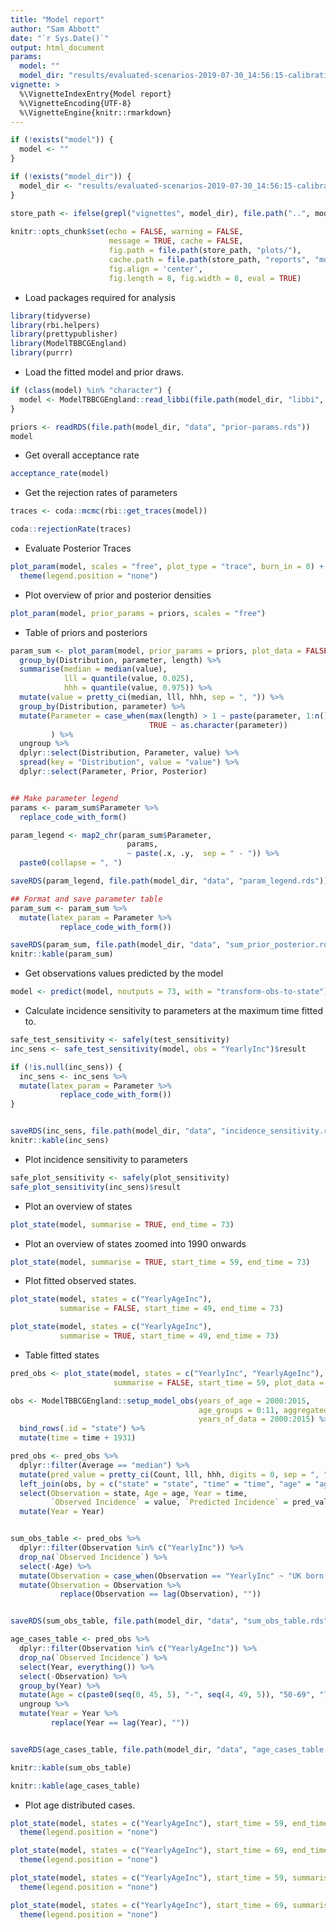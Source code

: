 ```yaml
---
title: "Model report"
author: "Sam Abbott"
date: "`r Sys.Date()`"
output: html_document
params: 
  model: ""
  model_dir: "results/evaluated-scenarios-2019-07-30_14:56:15-calibration-run/transmission_plus_mixing-2019-07-30_14:56:17"
vignette: >
  %\VignetteIndexEntry{Model report}
  %\VignetteEncoding{UTF-8}
  %\VignetteEngine{knitr::rmarkdown}
---
```



```r
if (!exists("model")) {
  model <- ""
}

if (!exists("model_dir")) {
  model_dir <- "results/evaluated-scenarios-2019-07-30_14:56:15-calibration-run/transmission_plus_mixing-2019-07-30_14:56:17"
}

store_path <- ifelse(grepl("vignettes", model_dir), file.path("..", model_dir), model_dir)
  
knitr::opts_chunk$set(echo = FALSE, warning = FALSE, 
                      message = TRUE, cache = FALSE,
                      fig.path = file.path(store_path, "plots/"),
                      cache.path = file.path(store_path, "reports", "model_report/"),
                      fig.align = 'center',
                      fig.length = 8, fig.width = 8, eval = TRUE)
```

- Load packages required for analysis

```r
library(tidyverse)
library(rbi.helpers)
library(prettypublisher)
library(ModelTBBCGEngland)
library(purrr)
```

- Load the fitted model and prior draws.

```r
if (class(model) %in% "character") {
  model <- ModelTBBCGEngland::read_libbi(file.path(model_dir, "libbi", "posterior"))
}

priors <- readRDS(file.path(model_dir, "data", "prior-params.rds"))
model
```

- Get overall acceptance rate

```r
acceptance_rate(model)
```

- Get the rejection rates of parameters

```r
traces <- coda::mcmc(rbi::get_traces(model))

coda::rejectionRate(traces)
```

- Evaluate Posterior Traces

```r
plot_param(model, scales = "free", plot_type = "trace", burn_in = 0) + 
  theme(legend.position = "none")
```

- Plot overview of prior and posterior densities

```r
plot_param(model, prior_params = priors, scales = "free")
```

- Table of priors and posteriors 

```r
param_sum <- plot_param(model, prior_params = priors, plot_data = FALSE) %>% 
  group_by(Distribution, parameter, length) %>% 
  summarise(median = median(value), 
            lll = quantile(value, 0.025), 
            hhh = quantile(value, 0.975)) %>% 
  mutate(value = pretty_ci(median, lll, hhh, sep = ", ")) %>%
  group_by(Distribution, parameter) %>% 
  mutate(Parameter = case_when(max(length) > 1 ~ paste(parameter, 1:n(), sep = "-"),
                               TRUE ~ as.character(parameter))
         ) %>% 
  ungroup %>% 
  dplyr::select(Distribution, Parameter, value) %>% 
  spread(key = "Distribution", value = "value") %>% 
  dplyr::select(Parameter, Prior, Posterior)


## Make parameter legend
params <- param_sum$Parameter %>% 
  replace_code_with_form()

param_legend <- map2_chr(param_sum$Parameter, 
                          params,
                          ~ paste(.x, .y,  sep = " - ")) %>% 
  paste0(collapse = ", ")

saveRDS(param_legend, file.path(model_dir, "data", "param_legend.rds"))

## Format and save parameter table
param_sum <- param_sum %>% 
  mutate(latex_param = Parameter %>% 
           replace_code_with_form())

saveRDS(param_sum, file.path(model_dir, "data", "sum_prior_posterior.rds"))
knitr::kable(param_sum)
```

- Get observations values predicted by the model

```r
model <- predict(model, noutputs = 73, with = "transform-obs-to-state")
```

- Calculate incidence sensitivity to parameters at the maximum time fitted to.

```r
safe_test_sensitivity <- safely(test_sensitivity)
inc_sens <- safe_test_sensitivity(model, obs = "YearlyInc")$result

if (!is.null(inc_sens)) {
  inc_sens <- inc_sens %>% 
  mutate(latex_param = Parameter %>% 
           replace_code_with_form())
}


saveRDS(inc_sens, file.path(model_dir, "data", "incidence_sensitivity.rds"))
knitr::kable(inc_sens)
```

- Plot incidence sensitivity to parameters

```r
safe_plot_sensitivity <- safely(plot_sensitivity)
safe_plot_sensitivity(inc_sens)$result
```

- Plot an overview of states 

```r
plot_state(model, summarise = TRUE, end_time = 73)
```

- Plot an overview of states zoomed into 1990 onwards

```r
plot_state(model, summarise = TRUE, start_time = 59, end_time = 73)
```

- Plot fitted observed states.

```r
plot_state(model, states = c("YearlyAgeInc"), 
           summarise = FALSE, start_time = 49, end_time = 73)
```

```r
plot_state(model, states = c("YearlyAgeInc"), 
           summarise = TRUE, start_time = 49, end_time = 73)
```

- Table fitted states

```r
pred_obs <- plot_state(model, states = c("YearlyInc", "YearlyAgeInc"), 
                       summarise = FALSE, start_time = 59, plot_data = FALSE)

obs <- ModelTBBCGEngland::setup_model_obs(years_of_age = 2000:2015, 
                                          age_groups = 0:11, aggregated = TRUE,
                                          years_of_data = 2000:2015) %>% 
  bind_rows(.id = "state") %>% 
  mutate(time = time + 1931)

pred_obs <- pred_obs %>% 
  dplyr::filter(Average == "median") %>% 
  mutate(pred_value = pretty_ci(Count, lll, hhh, digits = 0, sep = ", ")) %>% 
  left_join(obs, by = c("state" = "state", "time" = "time", "age" = "age")) %>% 
  select(Observation = state, Age = age, Year = time,
         `Observed Incidence` = value, `Predicted Incidence` = pred_value) %>% 
  mutate(Year = Year)


sum_obs_table <- pred_obs %>% 
  dplyr::filter(Observation %in% c("YearlyInc")) %>% 
  drop_na(`Observed Incidence`) %>% 
  select(-Age) %>% 
  mutate(Observation = case_when(Observation == "YearlyInc" ~ "UK born TB cases")) %>% 
  mutate(Observation = Observation %>% 
           replace(Observation == lag(Observation), ""))


saveRDS(sum_obs_table, file.path(model_dir, "data", "sum_obs_table.rds"))

age_cases_table <- pred_obs %>% 
  dplyr::filter(Observation %in% c("YearlyAgeInc")) %>% 
  drop_na(`Observed Incidence`) %>% 
  select(Year, everything()) %>% 
  select(-Observation) %>% 
  group_by(Year) %>% 
  mutate(Age = c(paste0(seq(0, 45, 5), "-", seq(4, 49, 5)), "50-69", "70-89")) %>% 
  ungroup %>% 
  mutate(Year = Year %>% 
         replace(Year == lag(Year), ""))


saveRDS(age_cases_table, file.path(model_dir, "data", "age_cases_table.rds"))
```

```r
knitr::kable(sum_obs_table)
```

```r
knitr::kable(age_cases_table)
```

- Plot age distributed cases.

```r
plot_state(model, states = c("YearlyAgeInc"), start_time = 59, end_time = 73) +
  theme(legend.position = "none")
```

```r
plot_state(model, states = c("YearlyAgeInc"), start_time = 69, end_time = 73) +
  theme(legend.position = "none")
```

```r
plot_state(model, states = c("YearlyAgeInc"), start_time = 59, summarise = TRUE, end_time = 73) +
  theme(legend.position = "none")
```

```r
plot_state(model, states = c("YearlyAgeInc"), start_time = 69, summarise = TRUE, end_time = 73) +
  theme(legend.position = "none")
```
